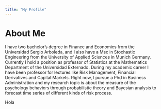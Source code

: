 ```yaml
---
title: "My Profile"
---
```


# About Me

<p align="justify/center">
I have two bachelor’s degree in Finance and Economics from the Universidad Sergio Arboleda, and I also have a Msc in Stochastic Engineering from the University of Applied Sciences in Munich Germany. Currently I hold a position as professor of Statistics at the Mathematics Department of the Universidad Externado. During my academic career I have been professor for lectures like Risk Management, Financial Derivatives and Capital Markets. Right now, I pursue a Phd in Business Administration and my research topic is about the measure of the psychology behaviors through probabilistic theory and Bayesian analysis to forecast time series of different kinds of risk process.
</p>

Hola


